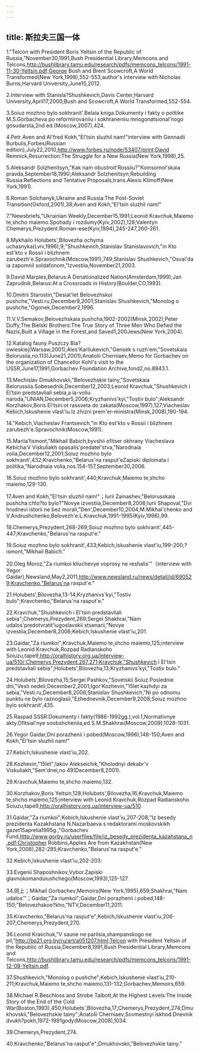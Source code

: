 ```yaml
---
---
---
```

title: 斯拉夫三国一体
---



1."Telcon with President Boris Yeltsin of the Republic of Russia,"November30,1991,Bush Presidential Library,Memcons and Telcons,http://bushlibrary.tamu.edu/research/pdfs/memcons_telcons/1991-11-30-Yeltsin.pdf;George Bush and Brent Scowcroft,A World Transformed(New York,1998),552-553;author's interview with Nicholas Burns,Harvard University,June15,2012.

2.Interview with Stanisla?Shushkevich,Davis Center,Harvard University,April17,2000;Bush and Scowcroft,A World Transformed,552-554.

3.Soiuz mozhno bylo sokhranit'.Belaia kniga.Dokumenty i fakty o politike M.S.Gorbacheva po reformirovaniiu i sokhraneniiu mnogonatsional'nogo gosudarsta,2nd ed.(Moscow,2007),424.

4.Petr Aven and Al'fred Kokh,"El'tsin sluzhil nam!"interview with Gennadii Burbulis,Forbes(Russian edition),July22,2010,http://www.forbes.ru/node/53407/print;David Remnick,Resurrection:The Struggle for a New Russia(New York,1998),25.

5.Aleksandr Solzhenitsyn,"Kak nam obustroit'Rossiiu?"Komsomol'skaia pravda,September18,1990;Aleksandr Solzhenitsyn,Rebuilding Russia:Reflections and Tentative Proposals,trans.Alexis Klimoff(New York,1991).

6.Roman Solchanyk,Ukraine and Russia:The Post-Soviet Transition(Oxford,2001),38;Aven and Kokh,"El'tsin sluzhil nam!"

7."Newsbriefs,"Ukrainian Weekly,December15,1991;Leonid Kravchuk,Maiemo te,shcho maiemo.Spohady i rozdumy(Kyiv,2002),128;Valentyn Chemerys,Prezydent.Roman-ese(Kyiv,1994),245-247,260-261.

8.Mykhailo Holubets',Bilovezha ochyma uchasnyka(Lviv,1996),9;"Shushkevich,Stanislav Stanislavovich,"in Kto est'kto v Rossii i blizhnem zarubezh'e.Spravochnik(Moscow,1991),749;Stanislav Shushkevich,"Osval'da ia zapomnil soldafonom,"Izvestiia,November21,2003.

9.David Marples,Belarus:A Denationalized Nation(Amsterdam,1999);Jan Zaprudnik,Belarus:At a Crossroads in History(Boulder,CO,1993).

10.Dmitrii Starostin,"Desiat'let Belovezhskoi pushche,"Vesti.ru,December9,2001;Stanislav Shushkevich,"Monolog o pushche,"Ogonek,December2,1996.

11.V.V.Semakov,Belovezhskaia pushcha,1902-2002(Minsk,2002);Peter Duffy,The Bielski Brothers:The True Story of Three Men Who Defied the Nazis,Built a Village in the Forest,and Saved1,200Jews(New York,2004).

12.Katalog fauny Puszczy Bia?owieskiej(Warsaw,2001);Ales'Karliukevich,"Gensek s ruzh'em,"Sovetskaia Belorusiia,no.113(June21,2001);Anatolii Cherniaev,Memo for Gorbachev on the organization of Chancellor Kohl's visit to the USSR,June17,1991,Gorbachev Foundation Archive,fond2,no.8943.1.

13.Mechislav Dmukhovskii,"Belovezhskie tainy,"Sovetskaia Belorussiia.Sobesednik,December12,2003;Leonid Kravchuk,"Shushkevich i El'tsin predstavliali sebia,a ia-voliu naroda,"UNIAN,December5,2006;Kryzhanivs'kyi,"Tostiv bulo";Aleksandr Korzhakov,Boris El'tsin:ot rassveta do zakata(Moscow,1997),127;Viacheslav Kebich,Iskushenie vlast'iu.Iz zhizni prem'er-ministra(Minsk,2008),190-194.

14."Kebich,Viacheslav Frantsevich,"in Kto est'kto v Rossii i blizhnem zarubezh'e.Spravochnik(Moscow,1991).

15.Mariia?ismont,"Mikhail Babich,byvshii ofitser okhrany Viacheslava Kebicha:V Viskuliakh opasalis'predatel'stva,"Narodnaia volia,December12,2001;Soiuz mozhno bylo sokhranit',432;Kravchenko,"Belarus'na rasput'eZapiski diplomata i politika,"Narodnaia volia,nos.154-157,September30,2006.

16.Soiuz mozhno bylo sokhranit',440;Kravchuk,Maiemo te,shcho maiemo,129-130.

17.Aven and Kokh,"El'tsin sluzhil nam!"；Iurii Zainashev,"Belorusskaia pushcha:chto?to bylo?"Novye izvestiia,December8,2006;Iurii Shapoval,"Dvi hrudnevi istorii ne bez morali,"Den',December10,2004;M.Mikhal'chenko and V.Andrushchenko,Belovezh'e.L.Kravchuk,1991-1995(Kyiv,1996),99.

18.Chemerys,Prezydent,268-269;Soiuz mozhno bylo sokhranit',445-447;Kravchenko,"Belarus'na rasput'e."

19.Soiuz mozhno bylo sokhranit',433;Kebich,Iskushenie vlast'iu,199-200;?ismont,"Mikhail Babich."

20.Oleg Moroz,"Za riumkoi kliuchevye voprosy ne reshalis'”（interview with Yegor Gaidar),Newsland,May2,2011,http://www.newsland.ru/news/detail/id/690529;Kravchenko,"Belarus'na rasput'e."

21.Holubets',Bilovezha,13-14;Kryzhanivs'kyi,"Tostiv bulo";Kravchenko,"Belarus'na rasput'e."

22.Kravchuk,"Shushkevich i El'tsin predstavliali sebia";Chemerys,Prezydent,269;Sergei Shakhrai,"Nam udalos'predotvratit'iugoslavskii stsenarii,"Novye izvestiia,December8,2006;Kebich,Iskushenie vlast'iu,201.

23.Gaidar,"Za riumkoi";Kravchuk,Maiemo te,shcho maiemo,125;interview with Leonid Kravchuk,Rozpad Radianskoho Soiuzu,tape9,http://oralhistory.org.ua/interview-ua/510/;Chemerys,Prezydent,267,271;Kravchuk,"Shushkevich i El'tsin predstavliali sebia";Holubets',Bilovezha,13;Kryzhanivs'kyi,"Tostiv bulo."

24.Holubets',Bilovezha,15;Sergei Pashkov,"Sovetskii Soiuz.Poslednie dni,"Vesti nedeli,December2,2001;Igor'Kozhevin,"15let kazhdyi za sebia,"Vesti.ru,December8,2006;Stanislav Shushkevich,"Ni po odnomu punktu ne bylo raznoglasii,"Ezhednevnik,December9,2008;Soiuz mozhno bylo sokhranit',435.

25.Raspad SSSR:Dokumenty i fakty(1986-1992gg.),vol.1,Normativnye akty.Ofitsial'nye soobshcheniia,ed.S.M.Shakhrai(Moscow,2009),1028-1031.

26.Yegor Gaidar,Dni porazhenii i pobed(Moscow,1996),148-150;Aven and Kokh,"El'tsin sluzhil nam!"

27.Kebich,Iskushenie vlast'iu,202.

28.Kozhevin,"15let";Iakov Alekseichik,"Kholodnyi dekabr'v Viskuliakh,"Sem'dnei,no.49(December8,2001).

29.Kravchuk,Maiemo te,shcho maiemo,132.

30.Korzhakov,Boris Yeltsin,128;Holubets',Bilovezha,16;Kravchuk,Maiemo te,shcho maiemo,125;interview with Leonid Kravchuk,Rozpad Radianskoho Soiuzu,tape9,http://oralhistory.org.ua/interview-ua/510.

31.Gaidar,"Za riumkoi";Kebich,Iskushenie vlast'iu,207-208;"Iz besedy prezidenta Kazakhstana N.Nazarbaeva s redaktorami moskovskikh gazet15aprelia1995g.,"Gorbachev Fund,http://www.gorby.ru/userfiles/file/iz_besedy_prezidenta_kazahstana_n.pdf;Christopher Robbins,Apples Are from Kazakhstan(New York,2008),282-285;Kravchenko,"Belarus'na rasput'e."

32.Kebich,Iskushenie vlast'iu,202-203.

33.Evgenii Shaposhnikov,Vybor.Zapiski glavnokomanduiushchego(Moscow,1993),125-127.

34.同上；Mikhail Gorbachev,Memoirs(New York,1995),659;Shakhrai,"Nam udalos'”；Gaidar,"Za riumkoi";Gaidar,Dni porazhenii i pobed,148-150;"Belovezhskoe?kho,"NTV,December11,2011.

35.Kravchenko,"Belarus'na rasput'e";Kebich,Iskushenie vlast'iu,206-207;Chemerys,Prezydent,270.

36.Leonid Kravchuk,"V saune ne parilsia,shampanskogo ne pil,"http://bp21.org.by/ru/art/a051207.html;Telcon with President Yeltsin of the Republic of Russia,December8,1991,Bush Presidential Library,Memcons and Telcons,http://bushlibrary.tamu.edu/research/pdfs/memcons_telcons/1991-12-08-Yeltsin.pdf.

37.Shushkevich,"Monolog o pushche";Kebich,Iskushenie vlast'iu,210-211;Kravchuk,Maiemo te,shcho maiemo,131-132;Gorbachev,Memoirs,659.

38.Michael R.Beschloss and Strobe Talbott,At the Highest Levels:The Inside Story of the End of the Cold War(Boston,1993),450;Holubets',Bilovezha,17;Chemerys,Prezydent,274;Dmukhovskii,"Belovezhskie tainy";Anatolii Cherniaev,Sovmestnyi iskhod.Dnevnik dvukh?pokh,1972-1991gody(Moscow,2008),1034.

39.Chemerys,Prezydent,274.

40.Kravchenko,"Belarus'na rasput'e";Dmukhovskii,"Belovezhskie tainy."